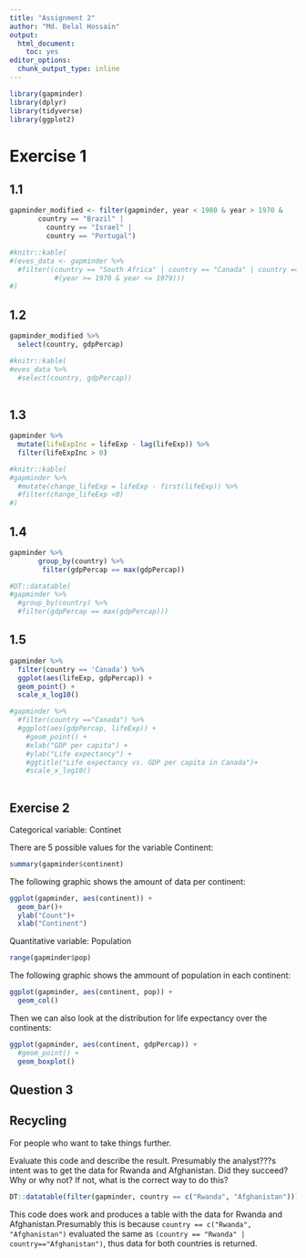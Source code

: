 ```yaml
---
title: "Assignment 2"
author: "Md. Belal Hossain"
output:
  html_document:
    toc: yes
editor_options:
  chunk_output_type: inline
---
```


```r
library(gapminder)
library(dplyr)
library(tidyverse)
library(ggplot2)
```

# Exercise 1

## 1.1

```r
gapminder_modified <- filter(gapminder, year < 1980 & year > 1970 &
       country == "Brazil" |
         country == "Israel" |
         country == "Portugal")
```


<!-- Use filter() to subset the gapminder data to three countries of your choice in the 1970???s. -->

```r
#knitr::kable(
#(eves_data <- gapminder %>%
  #filter((country == "South Africa" | country == "Canada" | country == "United Kingdom") & 
           #(year >= 1970 & year <= 1979)))
#)
```


## 1.2

```r
gapminder_modified %>% 
  select(country, gdpPercap)
```



<!-- Use the pipe operator %>% to select ???country??? and ???gdpPercap??? from your filtered dataset in 1.1. -->

```r
#knitr::kable(
#eves_data %>% 
  #select(country, gdpPercap))
  
```

## 1.3

```r
gapminder %>% 
  mutate(lifeExpInc = lifeExp - lag(lifeExp)) %>% 
  filter(lifeExpInc > 0)

```




<!-- Filter gapminder to all entries that have experienced a drop in life expectancy.  -->
<!-- Be sure to include a new variable that???s the increase in life expectancy in your  -->
<!-- tibble. Hint: you might find the lag() or diff() functions useful. -->


```r
#knitr::kable(
#gapminder %>%
  #mutate(change_lifeExp = lifeExp - first(lifeExp)) %>% 
  #filter(change_lifeExp <0)
#)
```

## 1.4

```r
gapminder %>% 
       group_by(country) %>% 
        filter(gdpPercap == max(gdpPercap))
```


<!-- Filter gapminder so that it shows the max GDP per capita experienced by  -->
<!-- each country. Hint: you might find the max() function useful here. -->

```r
#DT::datatable(
#gapminder %>%
  #group_by(country) %>% 
  #filter(gdpPercap == max(gdpPercap)))
```


## 1.5

<!-- Produce a scatterplot of Canada???s life expectancy vs. GDP per capita using ggplot2,  -->
<!-- without defining a new variable. That is, after filtering the gapminder data set,  -->
<!-- pipe it directly into the ggplot() function. Ensure GDP per capita is on a log scale. -->

```r
gapminder %>% 
  filter(country == 'Canada') %>% 
  ggplot(aes(lifeExp, gdpPercap)) +
  geom_point() +
  scale_x_log10()
```


```r
#gapminder %>% 
  #filter(country =="Canada") %>%
  #ggplot(aes(gdpPercap, lifeExp)) +
    #geom_point() +
    #xlab("GDP per capita") +
    #ylab("Life expectancy") +
    #ggtitle("Life expectancy vs. GDP per capita in Canada")+
    #scale_x_log10()
  
```



## Exercise 2

Categorical variable: Continet

There are 5 possible values for the variable Continent:

```r
summary(gapminder$continent)
```

The following graphic shows the amount of data per continent:

```r
ggplot(gapminder, aes(continent)) +
  geom_bar()+
  ylab("Count")+
  xlab("Continent")
```

Quantitative variable: Population

```r
range(gapminder$pop)
```

The following graphic shows the ammount of population in each continent:

```r
ggplot(gapminder, aes(continent, pop)) +
  geom_col()
```






Then we can also look at the distribution for life expectancy over the continents:
```r
ggplot(gapminder, aes(continent, gdpPercap)) +
  #geom_point() +
  geom_boxplot()
```


## Question 3



## Recycling

For people who want to take things further.

Evaluate this code and describe the result. Presumably the analyst???s intent was to get the data for Rwanda and Afghanistan. Did they succeed? Why or why not? If not, what is the correct way to do this?


```r
DT::datatable(filter(gapminder, country == c("Rwanda", "Afghanistan")))
```

This code does work and produces a table with the data for Rwanda and Afghanistan.Presumably this is because `country == c("Rwanda", "Afghanistan")` evaluated the same as `(country == "Rwanda" | country=="Afghanistan")`, thus data for both countries is returned. 
